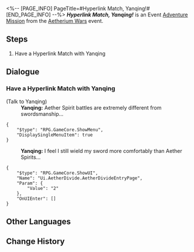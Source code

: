 <%-- [PAGE_INFO]
PageTitle=#Hyperlink Match, Yanqing!#
[END_PAGE_INFO] --%>
{{Stub|Dialogue.}}
{{Mission Infobox
|id            = 8014132
|title         = 
|image         = <!--Mission Hyperlink Match, Yanqing!.png-->
|type          = Adventure
|event_name    = Aetherium Wars
|chapter       = 
|requirements  = 
* [[Adventure Mission]] ''[[Hyperlink Match, Natasha!]]'' completed
* [[Adventure Mission]] ''[[Hyperlink Match, Clara!]]'' completed
* [[Adventure Mission]] ''[[Hyperlink Match, Gepard!]]'' completed
* [[Adventure Mission]] ''[[Hyperlink Match, Lynx!]]'' completed
|summary       = <!--official mission summary from Fate's Atlas-->
|characters    = Trailblazer; Yanqing
|startLocation = [[The Xianzhou Luofu]] - [[Exalting Sanctum]]
|world         = The Xianzhou Luofu
|area          = Exalting Sanctum
|prev          = Hyperlink Match, Lynx!
|next          = 
|rewards       = 
}}
'''''Hyperlink Match, Yanqing!''''' is an Event [[Adventure Mission]] from the [[Aetherium Wars]] event.

==Steps==
# Have a Hyperlink Match with Yanqing

<!--
==Gameplay Notes==

--><!--
==Trial Character==

-->
==Dialogue==
{{Stub Dialogue}}
===Have a Hyperlink Match with Yanqing{{subst:void|<!--801413201-->}}===
{{Mission Description|type=adventure|location=Exalting Sanctum|The core gameplay loop behind Aetherium Wars is "dueling." Challenge different players and show your true strength!}}
{{Dialogue Start}}

;(Talk to Yanqing)
:'''Yanqing:''' Aether Spirit battles are extremely different from swordsmanship...
<pre>{
	"$type": "RPG.GameCore.ShowMenu",
	"DisplaySingleMenuItem": true
}</pre>
:'''Yanqing:''' I feel I still wield my sword more comfortably than Aether Spirits...
<pre>{
	"$type": "RPG.GameCore.ShowUI",
	"Name": "Ui.AetherDivide.AetherDivideEntryPage",
	"Param": {
		"Value": "2"
	},
	"OnUIEnter": []
}</pre>
{{Dialogue End}}

==Other Languages==
{{Other Languages
|en   = Hyperlink Match, Yanqing!
|zhs  = 超链接对决！彦卿
|zht  = 超連結對決！彥卿
|ja   = ハイパーリンクバトル！彦卿
|ko   = 하이퍼링크 대결! 연경
|es   = Enfrentamiento de hipervínculos: Yanqing
|fr   = Combat hyperlink&nbsp;: Yanqing&nbsp;!
|ru   = Матч! Яньцин!
|th   = ประลองไฮเปอร์ลิงก์กับ Yanqing!
|vi   = Quyết Đấu Siêu Liên Kết! Yanqing
|de   = Hyperlinkmatch, Yanqing!
|id   = Duel Hyperlink, Yanqing!
|pt   = Batalha de Hyperlink, Yanqing!
}}

==Change History==
{{Change History|1.4}}
